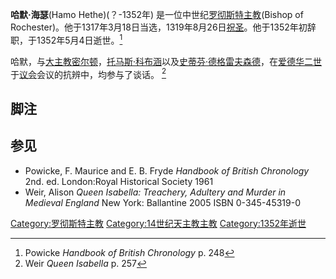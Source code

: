 '''哈默·海瑟'''(Hamo Hethe)(？-1352年) 是一位中世纪[[罗彻斯特主教|罗彻斯特主教]](Bishop of Rochester)。他于1317年3月18日当选，1319年8月26日[[祝圣|祝圣]]。他于1352年初辞职，于1352年5月4日逝世。<ref name=Powicke248>Powicke ''Handbook of British Chronology'' p. 248</ref>

哈默，与[[威廉·密尔顿|大主教密尔顿]]，[[托马斯·科布涵|托马斯·科布涵]]以及[[史蒂芬·德格雷夫森德|史蒂芬·德格雷夫森德]]，在[[爱德华二世_(英格兰)|爱德华二世]]于[[议会|议会]]会议的抗辨中，均参与了谈话。
<ref name=Weir257>Weir ''Queen Isabella'' p. 257</ref>

==脚注==
{{reflist}}

==参见==
*Powicke, F. Maurice and E. B. Fryde ''Handbook of British Chronology'' 2nd. ed. London:Royal Historical Society 1961
*Weir, Alison ''Queen Isabella: Treachery, Adultery and Murder in Medieval England'' New York: Ballantine 2005 ISBN 0-345-45319-0

{{start box}}
{{s-rel}}
{{succession box | title=[[罗彻斯特主教|罗彻斯特主教]] | before=[[托马斯·伍德海姆|托马斯·伍德海姆]] | after=[[约翰·谢佩|约翰·谢佩]] | years= 1317–1352 }}
{{end box}}


[[Category:罗彻斯特主教|Category:罗彻斯特主教]]
[[Category:14世纪天主教主教|Category:14世纪天主教主教]]
[[Category:1352年逝世|Category:1352年逝世]]